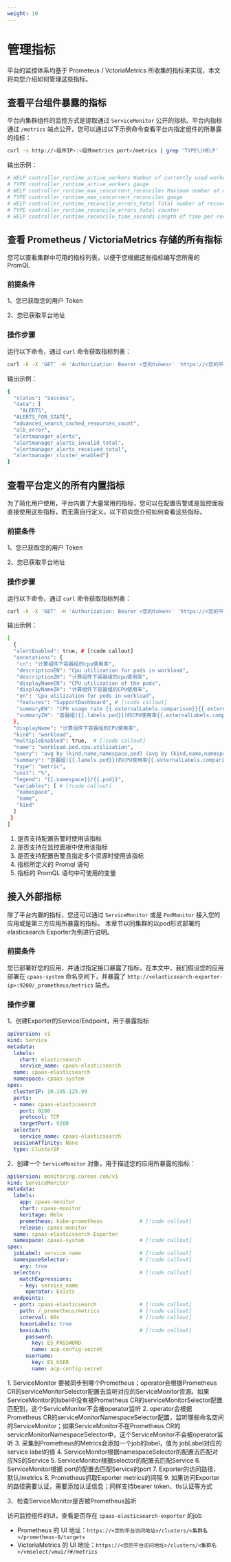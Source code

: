 ```yaml
---
weight: 10
---
```


# 管理指标

平台的监控体系均基于 Prometeus / VctoriaMetrics 所收集的指标来实现，本文将向您介绍如何管理这些指标。

## 查看平台组件暴露的指标

平台内集群组件的监控方式是提取通过 `ServiceMonitor` 公开的指标。平台内指标通过 `/metrics` 端点公开，您可以通过以下示例命令查看平台内指定组件的所暴露的指标：  

```bash
curl -s http://<组件IP>:<组件metrics port>/metrics | grep 'TYPE\|HELP'
```

输出示例：

```bash
# HELP controller_runtime_active_workers Number of currently used workers per controller
# TYPE controller_runtime_active_workers gauge
# HELP controller_runtime_max_concurrent_reconciles Maximum number of concurrent reconciles per controller
# TYPE controller_runtime_max_concurrent_reconciles gauge
# HELP controller_runtime_reconcile_errors_total Total number of reconciliation errors per controller
# TYPE controller_runtime_reconcile_errors_total counter
# HELP controller_runtime_reconcile_time_seconds Length of time per reconciliation per controller
```

## 查看 Prometheus / VictoriaMetrics 存储的所有指标

您可以查看集群中可用的指标列表，以便于您根据这些指标编写您所需的 PromQL

### 前提条件

1、您已获取您的用户 Token

2、您已获取平台地址

### 操作步骤

<Steps>

运行以下命令，通过 `curl` 命令获取指标列表：

```bash
curl -k -X 'GET' -H 'Authorization: Bearer <您的token>' 'https://<您的平台访问地址>/v2/metrics/<您的集群名>/prometheus/label/__name__/values'
``` 

输出示例：

```bash
{
  "status": "success",
  "data": [
    "ALERTS",
  "ALERTS_FOR_STATE",
  "advanced_search_cached_resources_count",
  "alb_error",
  "alertmanager_alerts",
  "alertmanager_alerts_invalid_total",
  "alertmanager_alerts_received_total",
  "alertmanager_cluster_enabled"]
}
```
</Steps>

## 查看平台定义的所有内置指标

为了简化用户使用，平台内置了大量常用的指标，您可以在配置告警或是监控面板直接使用这些指标，而无需自行定义。以下将向您介绍如何查看这些指标。

### 前提条件

1、您已获取您的用户 Token

2、您已获取平台地址

### 操作步骤

<Steps>

运行以下命令，通过 `curl` 命令获取指标列表：

```bash
curl -k -X 'GET' -H 'Authorization: Bearer <您的token>' 'https://<您的平台访问地址>/v2/metrics/<您的集群名>/indicators'
```  
输出示例：

```bash
[
  {
  "alertEnabled": true, # [!code callout]
  "annotations": {
   "cn": "计算组件下容器组的cpu使用率",
   "descriptionEN": "Cpu utilization for pods in workload",
   "descriptionZH": "计算组件下容器组的cpu使用率",
   "displayNameEN": "CPU utilization of the pods",
   "displayNameZH": "计算组件下容器组的CPU使用率",
   "en": "Cpu utilization for pods in workload",
   "features": "SupportDashboard", # [!code callout]
   "summaryEN": "CPU usage rate {{.externalLabels.comparison}}{{.externalLabels.threshold}} of Pod ({{.labels.pod}})",
   "summaryZH": "容器组({{.labels.pod}})的CPU使用率{{.externalLabels.comparison}}{{.externalLabels.threshold}}"
  },
  "displayName": "计算组件下容器组的CPU使用率",
  "kind": "workload",
  "multipleEnabled": true,  # [!code callout] 
  "name": "workload.pod.cpu.utilization",
  "query": "avg by (kind,name,namespace,pod) (avg by (kind,name,namespace,pod,container)(cpaas_advanced_container_cpu_usage_seconds_total_irate5m{kind=~\"{{.kind}}\",name=~\"{{.name}}\",namespace=~\"{{.namespace}}\",container!=\"\",container!=\"POD\"}) / avg by (kind,name,namespace,pod,container)(cpaas_advanced_kube_pod_container_resource_limits{kind=~\"{{.kind}}\",name=~\"{{.name}}\",namespace=~\"{{.namespace}}\",resource=\"cpu\"}))", # [!code callout]
  "summary": "容器组({{.labels.pod}})的CPU使用率{{.externalLabels.comparison}}{{.externalLabels.threshold}}",
  "type": "metric",
  "unit": "%",
  "legend": "{{.namespace}}/{{.pod}}",
  "variables": [ # [!code callout] 
   "namespace",
   "name",
   "kind"
  ]
 }
]

```
<Callouts>

1. 是否支持配置告警时使用该指标
2. 是否支持在监控面板中使用该指标
3. 是否支持配置告警且指定多个资源时使用该指标
4. 指标所定义的 Promql 语句 
5. 指标的 PromQL 语句中可使用的变量 

</Callouts>

</Steps>

## 接入外部指标

除了平台内置的指标，您还可以通过 `ServiceMonitor` 或是 `PodMonitor` 接入您的应用或是第三方应用所暴露的指标。 本章节以同集群的以pod形式部署的elasticsearch Exporter为例进行说明。

###  前提条件

您已部署好您的应用，并通过指定接口暴露了指标，在本文中，我们假设您的应用部署在 `cpaas-system` 命名空间下，并暴露了 `http://<elasticsearch-exporter-ip>:9200/_prometheus/metrics` 端点。

### 操作步骤

<Steps>

1、创建Exporter的Service/Endpoint，用于暴露指标

```yaml
apiVersion: v1
kind: Service
metadata:
  labels:
    chart: elasticsearch
    service_name: cpaas-elasticsearch
  name: cpaas-elasticsearch
  namespace: cpaas-system
spec:
  clusterIP: 10.105.125.99
  ports:
  - name: cpaas-elasticsearch
    port: 9200
    protocol: TCP
    targetPort: 9200
  selector:
    service_name: cpaas-elasticsearch
  sessionAffinity: None
  type: ClusterIP
```

2、创建一个 `ServiceMonitor` 对象，用于描述您的应用所暴露的指标：

```yaml
apiVersion: monitoring.coreos.com/v1
kind: ServiceMonitor
metadata:
  labels:
    app: cpaas-monitor
    chart: cpaas-monitor
    heritage: Helm
    prometheus: kube-prometheus            # [!code callout]
    release: cpaas-monitor
  name: cpaas-elasticsearch-Exporter
  namespace: cpaas-system                  # [!code callout]
spec:
  jobLabel: service_name                   # [!code callout]
  namespaceSelector:                       # [!code callout]
    any: true
  selector:                                # [!code callout]
    matchExpressions:
    - key: service_name
      operator: Exists
  endpoints:
  - port: cpaas-elasticsearch              # [!code callout] 
    path: /_prometheus/metrics             # [!code callout] 
    interval: 60s                          # [!code callout] 
    honorLabels: true
    basicAuth:                             # [!code callout] 
      password:
        key: ES_PASSWORD
        name: acp-config-secret
      username:
        key: ES_USER
        name: acp-config-secret
```
<Callouts>
1. ServiceMonitor 要被同步到哪个Prometheus；operator会根据Prometheus CR的serviceMonitorSelector配置去监听对应的ServiceMonitor资源。如果ServiceMonitor的label中没有被Prometheus CR的serviceMonitorSelector配置匹配到，这个ServiceMonitor不会被operator监听
2. operator会根据Prometheus CR的serviceMonitorNamespaceSelector配置，监听哪些命名空间的ServiceMonitor；如果ServiceMonitor不在Prometheus CR的serviceMonitorNamespaceSelector中，这个ServiceMonitor不会被operator监听
3. 采集到Prometheus的Metrics会添加一个job的label，值为 jobLabel对应的service label的值
4. ServiceMonitor根据namespaceSelector的配置去匹配对应NS的Service
5. ServiceMonitor根据selector的配置去匹配Service
6. ServiceMonitor根据 port的配置去匹配Service的port
7. Exporter的访问路径，默认/metrics
8. Prometheus抓取Exporter metrics的间隔
9. 如果访问Exporter的路径需要认证，需要添加认证信息；同样支持bearer token、tls认证等方式
</Callouts>

3、检查ServiceMonitor是否被Prometheus监听 

访问监控组件的UI，查看是否存在 `cpaas-elasticsearch-exporter` 的job 
- Prometheus 的 UI 地址：`https://<您的平台访问地址>/clusters/<集群名>/prometheus-0/targets`
- VictoriaMetrics 的 UI 地址：`https://<您的平台访问地址>/clusters/<集群名>/vmselect/vmui/?#/metrics`  

</Steps>
